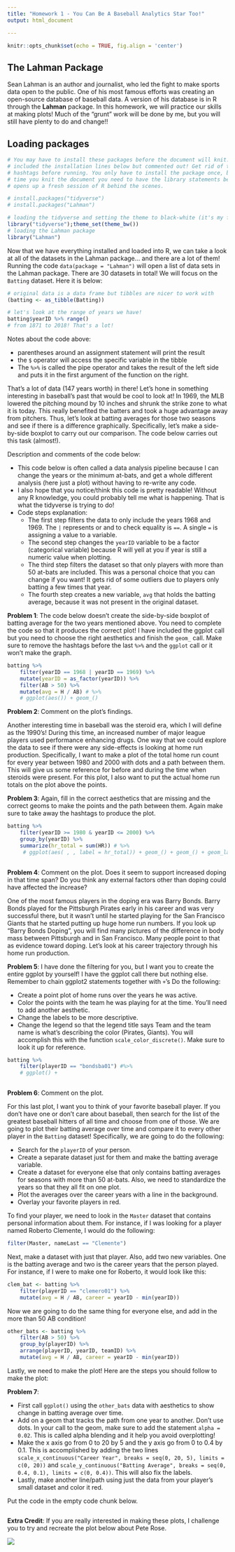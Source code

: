 ```yaml
---
title: "Homework 1 - You Can Be A Baseball Analytics Star Too!"
output: html_document 

---
```


```r
knitr::opts_chunk$set(echo = TRUE, fig.align = 'center')
```


## The Lahman Package

Sean Lahman is an author and journalist, who led the fight to make sports data open to the public. One of his most famous efforts was creating an open-source database of baseball data. A version of his database is in R through the __Lahman__ package. In this homework, we will practice our skills at making plots! Much of the "grunt" work will be done by me, but you will still have plenty to do and change!!

## Loading packages

```r
# You may have to install these packages before the document will knit. I have
# included the installation lines below but commented out! Get rid of the
# hashtags before running. You only have to install the package once, but every
# time you knit the document you need to have the library statements because it
# opens up a fresh session of R behind the scenes.

# install.packages("tidyverse")
# install.packages("Lahman")

# loading the tidyverse and setting the theme to black-white (it's my favorite theme)
library("tidyverse");theme_set(theme_bw())
# loading the Lahman package
library("Lahman")
```

Now that we have everything installed and loaded into R, we can take a look at all of the datasets in the Lahman package... and there are a lot of them! Running the code `data(package = "Lahman")` will open a list of data sets in the Lahman package. There are 30 datasets in total! We will focus on the `Batting` dataset. Here it is below:

```r
# original data is a data frame but tibbles are nicer to work with
(batting <- as_tibble(Batting))

# let's look at the range of years we have! 
batting$yearID %>% range()
# from 1871 to 2018! That's a lot! 
```

Notes about the code above: 

- parentheses around an assignment statement will print the result
- the `$` operator will access the specific variable in the tibble
- The `%>%` is called the pipe operator and takes the result of the left side and puts it in the first argument of the function on the right.

That's a lot of data (147 years worth) in there! Let's hone in something interesting in baseball's past that would be cool to look at! In 1969, the MLB lowered the pitching mound by 10 inches and shrunk the strike zone to what it is today. This really benefited the batters and took a huge advantage away from pitchers. Thus, let's look at batting averages for those two seasons and see if there is a difference graphically. Specifically, let's make a side-by-side boxplot to carry out our comparison. The code below carries out this task (almost!). 

Description and comments of the code below:

- This code below is often called a data analysis pipeline because I can change the years or the minimum at-bats, and get a whole different analysis (here just a plot) without having to re-write any code.
- I also hope that you notice/think this code is pretty readable! Without any R knowledge, you could probably tell me what is happening. That is what the tidyverse is trying to do!
- Code steps explanation:
    + The first step filters the data to only include the years 1968 and 1969. The `|` represents or and to check equality is `==`. A single `=` is assigning a value to a variable.
    + The second step changes the `yearID` variable to be a factor (categorical variable) because R will yell at you if year is still a numeric value when plotting.
    + The third step filters the dataset so that only players with more than 50 at-bats are included. This was a personal choice that you can change if you want! It gets rid of some outliers due to players only batting a few times that year.
    + The fourth step creates a new variable, `avg` that holds the batting average, because it was not present in the original dataset.

__Problem 1__: The code below doesn't create the side-by-side boxplot of batting average for the two years mentioned above. You need to complete the code so that it produces the correct plot! I have included the ggplot call but you need to choose the right aesthetics and finish the `geom_` call. Make sure to remove the hashtags before the last `%>%` and the `ggplot` call or it won't make the graph.
```r
batting %>% 
    filter(yearID == 1968 | yearID == 1969) %>%
    mutate(yearID = as_factor(yearID)) %>% 
    filter(AB > 50) %>% 
    mutate(avg = H / AB) # %>% 
    # ggplot(aes()) + geom_()
```

__Problem 2__: Comment on the plot's findings.


Another interesting time in baseball was the steroid era, which I will define as the 1990's! During this time, an increased number of major league players used performance enhancing drugs. One way that we could explore the data to see if there were any side-effects is looking at home run production. Specifically, I want to make a plot of the total home run count for every year between 1980 and 2000 with dots and a path between them. This will give us some reference for before and during the time when steroids were present. For this plot, I also want to put the actual home run totals on the plot above the points.

__Problem 3__: Again, fill in the correct aesthetics that are missing and the correct geoms to make the points and the path between them. Again make sure to take away the hashtags to produce the plot.

```r
batting %>% 
    filter(yearID >= 1980 & yearID <= 2000) %>% 
    group_by(yearID) %>% 
    summarize(hr_total = sum(HR)) # %>% 
     # ggplot(aes( , , label = hr_total)) + geom_() + geom_() + geom_label(size = 3, vjust = -.25) + labs(x = "Year", y = "Home Run Total")
    
```

__Problem 4__: Comment on the plot. Does it seem to support increased doping in that time span? Do you think any external factors other than doping could have affected the increase?


One of the most famous players in the doping era was Barry Bonds. Barry Bonds played for the Pittsburgh Pirates early in his career and was very successful there, but it wasn't until he started playing for the San Francisco Giants that he started putting up huge home run numbers. If you look up "Barry Bonds Doping", you will find many  pictures of the difference in body mass between Pittsburgh and in San Francisco. Many people point to that as evidence toward doping. Let's look at his career trajectory through his home run production.

__Problem 5__: I have done the filtering for you, but I want you to create the entire ggplot by yourself! I have the ggplot call there but nothing else. Remember to chain ggplot2 statements together with `+`'s Do the following:

- Create a point plot of home runs over the years he was active.
- Color the points with the team he was playing for at the time. You'll need to add another aesthetic.
- Change the labels to be more descriptive.
- Change the legend so that the legend title says Team and the team name is what's describing the color (Pirates, Giants). You will accomplish this with the function `scale_color_discrete()`. Make sure to look it up for reference.

```r
batting %>% 
    filter(playerID == "bondsba01") #%>% 
    # ggplot() +  
    

```

__Problem 6__: Comment on the plot.


For this last plot, I want you to think of your favorite baseball player. If you don't have one or don't care about baseball, then search for the list of the greatest baseball hitters of all time and choose from one of those. We are going to plot their batting average over time and compare it to every other player in the `Batting` dataset! Specifically, we are going to do the following:

- Search for the `playerID` of your person.
- Create a separate dataset just for them and make the batting average variable.
- Create a dataset for everyone else that only contains batting averages for seasons with more than 50 at-bats. Also, we need to standardize the years so that they all fit on one plot.
- Plot the averages over the career years with a line in the background.
- Overlay your favorite players in red. 


To find your player, we need to look in the `Master` dataset that contains personal information about them. For instance, if I was looking for a player named Roberto Clemente, I would do the following:
```r
filter(Master, nameLast == "Clemente")
```
 
Next, make a dataset with just that player. Also, add two new variables. One is the batting average and two is the career years that the person played. For instance, if I were to make one for Roberto, it would look like this:
```r
clem_bat <- batting %>% 
    filter(playerID == "clemero01") %>% 
    mutate(avg = H / AB, career = yearID - min(yearID))
```

Now we are going to do the same thing for everyone else, and add in the more than 50 AB condition!

```r
other_bats <- batting %>% 
    filter(AB > 50) %>% 
    group_by(playerID) %>% 
    arrange(playerID, yearID, teamID) %>%
    mutate(avg = H / AB, career = yearID - min(yearID))
```

Lastly, we need to make the plot! Here are the steps you should follow to make the plot:

__Problem 7__:

- First call `ggplot()` using the `other_bats` data with aesthetics to show change in batting average over time.
- Add on a geom that tracks the path from one year to another. Don't use dots. In your call to the geom, make sure to add the statement `alpha = 0.02`. This is called alpha blending and it help you avoid overplotting!
- Make the x axis go from 0 to 20 by 5 and the y axis go from 0 to 0.4 by 0.1. This is accomplished by adding the two lines `scale_x_continuous("Career Year", breaks = seq(0, 20, 5), limits = c(0, 20))` and `scale_y_continuous("Batting Average", breaks = seq(0, 0.4, 0.1), limits = c(0, 0.4))`. This will also fix the labels.
- Lastly, make another line/path using just the data from your player's small dataset and color it red.

Put the code in the empty code chunk below.

```r

```

__Extra Credit__: If you are really interested in making these plots, I challenge you to try and recreate the plot below about Pete Rose.

![](pete_rose_pic.png)